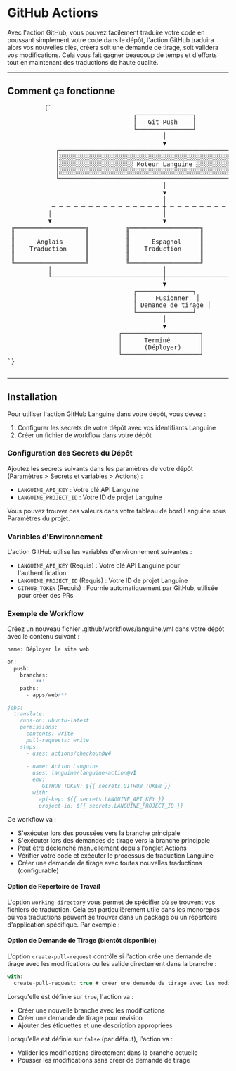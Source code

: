 # GitHub Actions

Avec l'action GitHub, vous pouvez facilement traduire votre code en poussant simplement votre code dans le dépôt, l'action GitHub traduira alors vos nouvelles clés, créera soit une demande de tirage, soit validera vos modifications.
Cela vous fait gagner beaucoup de temps et d'efforts tout en maintenant des traductions de haute qualité.

---

## Comment ça fonctionne



<div className="flex flex-col items-center justify-center p-4 mb-8 h-[400px] sm:h-[500px] md:h-[650px]">
        <pre
          className="p-4 text-sm leading-5 scale-[0.5] sm:scale-[0.65] md:scale-90 transform-gpu"
          style={{
            fontFamily: "monospace",
            whiteSpace: "pre",
            textAlign: "left",
          }}
        >
          {`
                                  ┌───────────────┐
                                  │   Git Push    │
                                  └───────────────┘
                                          │
                                          ▼
             ┌─────────────────────────────────────────────────────────┐
             │░░░░░░░░░░░░░░░░░░░░░░░░░░░░░░░░░░░░░░░░░░░░░░░░░░░░░░░░░│
             │░░░░░░░░░░░░░░░░░░░░ Moteur Languine ░░░░░░░░░░░░░░░░░░░░│
             │░░░░░░░░░░░░░░░░░░░░░░░░░░░░░░░░░░░░░░░░░░░░░░░░░░░░░░░░░│
             └─────────────────────────────────────────────────────────┘
                                          │
                                          ▼
                                          │
            ─ ─ ─ ─ ─ ─ ─ ─ ─ ─ ─ ─ ─ ─ ─ ┼ ─ ─ ─ ─ ─ ─ ─ ─ ─ ─ ─ ─ ─ ─ ─
           │                              │                              │
           ▼                              ▼                              ▼
 ╔═══════════════════╗          ╔═══════════════════╗          ╔═══════════════════╗
 ║                   ║          ║                   ║          ║                   ║
 ║      Anglais      ║          ║      Espagnol     ║          ║      Japonais     ║
 ║    Traduction     ║          ║    Traduction     ║          ║     Traduction    ║
 ║                   ║          ║                   ║          ║                   ║
 ╚═══════════════════╝          ╚═══════════════════╝          ╚═══════════════════╝
           │                              │                              │
           └──────────────────────────────┼──────────────────────────────┘
                                          ▼
                                  ┌───────────────┐
                                  │     Fusionner  │
                                  │ Demande de tirage │
                                  └───────────────┘
                                          │
                                          ▼
                              ┌─────────────────────┐
                              │      Terminé        │
                              │      (Déployer)     │
                              └─────────────────────┘
`}
        </pre>
      </div>

---

## Installation

Pour utiliser l'action GitHub Languine dans votre dépôt, vous devez :

1. Configurer les secrets de votre dépôt avec vos identifiants Languine
2. Créer un fichier de workflow dans votre dépôt

### Configuration des Secrets du Dépôt

Ajoutez les secrets suivants dans les paramètres de votre dépôt (Paramètres > Secrets et variables > Actions) :

- `LANGUINE_API_KEY` : Votre clé API Languine
- `LANGUINE_PROJECT_ID` : Votre ID de projet Languine

Vous pouvez trouver ces valeurs dans votre tableau de bord Languine sous Paramètres du projet.



### Variables d'Environnement

L'action GitHub utilise les variables d'environnement suivantes :
- `LANGUINE_API_KEY` (Requis) : Votre clé API Languine pour l'authentification
- `LANGUINE_PROJECT_ID` (Requis) : Votre ID de projet Languine 
- `GITHUB_TOKEN` (Requis) : Fournie automatiquement par GitHub, utilisée pour créer des PRs

### Exemple de Workflow

Créez un nouveau fichier .github/workflows/languine.yml dans votre dépôt avec le contenu suivant :

```ts title=".github/workflows/release.yml"
name: Déployer le site web

on:
  push:
    branches:
      - '**'
    paths:
      - apps/web/**

jobs:
  translate:
    runs-on: ubuntu-latest
    permissions:
      contents: write
      pull-requests: write
    steps:
      - uses: actions/checkout@v4
      
      - name: Action Languine
        uses: languine/languine-action@v1
        env:
           GITHUB_TOKEN: ${{ secrets.GITHUB_TOKEN }}
        with:
          api-key: ${{ secrets.LANGUINE_API_KEY }}
          project-id: ${{ secrets.LANGUINE_PROJECT_ID }}
```
 
 Ce workflow va :
- S'exécuter lors des poussées vers la branche principale
- S'exécuter lors des demandes de tirage vers la branche principale
- Peut être déclenché manuellement depuis l'onglet Actions
- Vérifier votre code et exécuter le processus de traduction Languine
- Créer une demande de tirage avec toutes nouvelles traductions (configurable)

#### Option de Répertoire de Travail

L'option `working-directory` vous permet de spécifier où se trouvent vos fichiers de traduction. Cela est particulièrement utile dans les monorepos où vos traductions peuvent se trouver dans un package ou un répertoire d'application spécifique. Par exemple :

#### Option de Demande de Tirage (bientôt disponible)

L'option `create-pull-request` contrôle si l'action crée une demande de tirage avec les modifications ou les valide directement dans la branche :

```typescript title=".github/workflows/languine.yml"
with:
  create-pull-request: true # créer une demande de tirage avec les modifications
```

Lorsqu'elle est définie sur `true`, l'action va :
- Créer une nouvelle branche avec les modifications
- Créer une demande de tirage pour révision
- Ajouter des étiquettes et une description appropriées

Lorsqu'elle est définie sur `false` (par défaut), l'action va :
- Valider les modifications directement dans la branche actuelle
- Pousser les modifications sans créer de demande de tirage